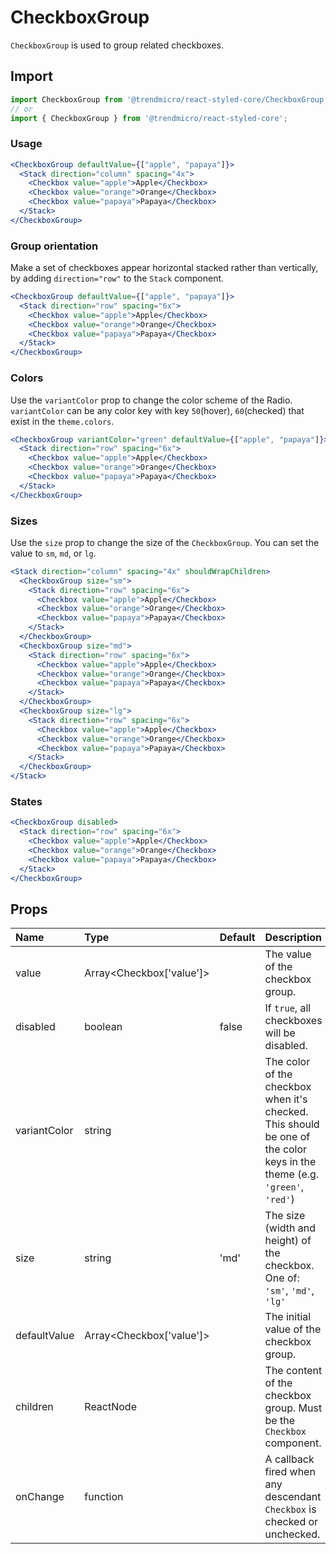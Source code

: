 # CheckboxGroup

`CheckboxGroup` is used to group related checkboxes.

## Import

```js
import CheckboxGroup from '@trendmicro/react-styled-core/CheckboxGroup';
// or
import { CheckboxGroup } from '@trendmicro/react-styled-core';
```

### Usage

```jsx
<CheckboxGroup defaultValue={["apple", "papaya"]}>
  <Stack direction="column" spacing="4x">
    <Checkbox value="apple">Apple</Checkbox>
    <Checkbox value="orange">Orange</Checkbox>
    <Checkbox value="papaya">Papaya</Checkbox>
  </Stack>
</CheckboxGroup>
```

### Group orientation

Make a set of checkboxes appear horizontal stacked rather than vertically, by adding `direction="row"` to the `Stack` component.

```jsx
<CheckboxGroup defaultValue={["apple", "papaya"]}>
  <Stack direction="row" spacing="6x">
    <Checkbox value="apple">Apple</Checkbox>
    <Checkbox value="orange">Orange</Checkbox>
    <Checkbox value="papaya">Papaya</Checkbox>
  </Stack>
</CheckboxGroup>
```

### Colors

Use the `variantColor` prop to change the color scheme of the Radio. `variantColor` can be any color key with key `50`(hover), `60`(checked) that exist in the `theme.colors`.

```jsx
<CheckboxGroup variantColor="green" defaultValue={["apple", "papaya"]}>
  <Stack direction="row" spacing="6x">
    <Checkbox value="apple">Apple</Checkbox>
    <Checkbox value="orange">Orange</Checkbox>
    <Checkbox value="papaya">Papaya</Checkbox>
  </Stack>
</CheckboxGroup>
```

### Sizes

Use the `size` prop to change the size of the `CheckboxGroup`. You can set the value to `sm`, `md`, or `lg`.

```jsx
<Stack direction="column" spacing="4x" shouldWrapChildren>
  <CheckboxGroup size="sm">
    <Stack direction="row" spacing="6x">
      <Checkbox value="apple">Apple</Checkbox>
      <Checkbox value="orange">Orange</Checkbox>
      <Checkbox value="papaya">Papaya</Checkbox>
    </Stack>
  </CheckboxGroup>
  <CheckboxGroup size="md">
    <Stack direction="row" spacing="6x">
      <Checkbox value="apple">Apple</Checkbox>
      <Checkbox value="orange">Orange</Checkbox>
      <Checkbox value="papaya">Papaya</Checkbox>
    </Stack>
  </CheckboxGroup>
  <CheckboxGroup size="lg">
    <Stack direction="row" spacing="6x">
      <Checkbox value="apple">Apple</Checkbox>
      <Checkbox value="orange">Orange</Checkbox>
      <Checkbox value="papaya">Papaya</Checkbox>
    </Stack>
  </CheckboxGroup>
</Stack>
```

### States
```jsx
<CheckboxGroup disabled>
  <Stack direction="row" spacing="6x">
    <Checkbox value="apple">Apple</Checkbox>
    <Checkbox value="orange">Orange</Checkbox>
    <Checkbox value="papaya">Papaya</Checkbox>
  </Stack>
</CheckboxGroup>
```

## Props

| Name | Type | Default | Description |
| :--- | :--- | :------ | :---------- |
| value | Array<Checkbox['value']> | | The value of the checkbox group. |
| disabled | boolean | false | If `true`, all checkboxes will be disabled. |
| variantColor | string | | The color of the checkbox when it's checked. This should be one of the color keys in the theme (e.g. `'green'`, `'red'`) |
| size | string | 'md' | The size (width and height) of the checkbox. One of: `'sm'`, `'md'`, `'lg'` |
| defaultValue | Array<Checkbox['value']> | | The initial value of the checkbox group. |
| children | ReactNode | | The content of the checkbox group. Must be the `Checkbox` component. |
| onChange | function | | A callback fired when any descendant `Checkbox` is checked or unchecked. |
